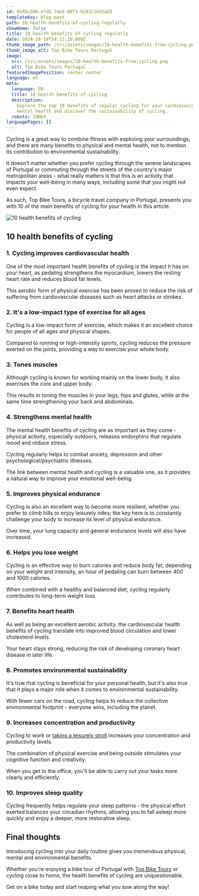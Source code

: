 ```yaml
---
id: 0195c500-e7d5-74e5-88f3-8201c16d2a55
templateKey: blog-post
path: 10-health-benefits-of-cycling-regularly
showHome: false
title: 10 health benefits of cycling regularly
date: 2024-10-18T14:12:20.809Z
thumb_image_path: /src/assets/images/10-health-benefits-from-cycling.png
thumb_image_alt: Top Bike Tours Portugal
image:
  src: /src/assets/images/10-health-benefits-from-cycling.png
  alt: Top Bike Tours Portugal
featuredImagePosition: center center
language: en
meta:
  language: EN
  title: 10 health benefits of cycling
  description:
    Explore the top 10 benefits of regular cycling for your cardiovascular and
    mental health and discover the sustainability of cycling.
  robots: INDEX
languagePages: []
---
```


Cycling is a great way to combine fitness with exploring your surroundings, and
there are many benefits to physical and mental health, not to mention its
contribution to environmental sustainability.

It doesn't matter whether you prefer cycling through the serene landscapes of
Portugal or commuting through the streets of the country's major metropolitan
areas - what really matters is that this is an activity that impacts your
well-being in many ways, including some that you might not even expect.

As such, Top Bike Tours, a bicycle travel company in Portugal, presents you with
10 of the main benefits of cycling for your health in this article.

![10 health benefits of cycling](/src/assets/images/10-health-benefits-from-cycling.png '10 health benefits of cycling')

## 10 health benefits of cycling

### 1. Cycling improves cardiovascular health

One of the most important health benefits of cycling is the impact it has on
your heart, as pedaling strengthens the myocardium, lowers the resting heart
rate and reduces blood fat levels.

This aerobic form of physical exercise has been proven to reduce the risk of
suffering from cardiovascular diseases such as heart attacks or strokes.

### 2. It's a low-impact type of exercise for all ages

Cycling is a low-impact form of exercise, which makes it an excellent choice for
people of all ages and physical shapes.

Compared to running or high-intensity sports, cycling reduces the pressure
exerted on the joints, providing a way to exercise your whole body.

### 3. Tones muscles

Although cycling is known for working mainly on the lower body, it also
exercises the core and upper body.

This results in toning the muscles in your legs, hips and glutes, while at the
same time strengthening your back and abdominals.

### 4. Strengthens mental health

The mental health benefits of cycling are as important as they come - physical
activity, especially outdoors, releases endorphins that regulate mood and reduce
stress.

Cycling regularly helps to combat anxiety, depression and other
psychological/psychiatric illnesses.

The link between mental health and cycling is a valuable one, as it provides a
natural way to improve your emotional well-being.

### 5. Improves physical endurance

Cycling is also an excellent way to become more resilient, whether you prefer to
climb hills or enjoy leisurely rides; the key here is to constantly challenge
your body to increase its level of physical endurance.

Over time, your lung capacity and general endurance levels will also have
increased.

### 6. Helps you lose weight

Cycling is an effective way to burn calories and reduce body fat; depending on
your weight and intensity, an hour of pedaling can burn between 400 and 1000
calories.

When combined with a healthy and balanced diet, cycling regularly contributes to
long-term weight loss.

### 7. Benefits heart health

As well as being an excellent aerobic activity, the cardiovascular health
benefits of cycling translate into improved blood circulation and lower
cholesterol levels.

Your heart stays strong, reducing the risk of developing coronary heart disease
in later life.

### 8. Promotes environmental sustainability

It's true that cycling is beneficial for your personal health, but it's also
true that it plays a major role when it comes to environmental sustainability.

With fewer cars on the road, cycling helps to reduce the collective
environmental footprint - everyone wins, including the planet.

### 9. Increases concentration and productivity

Cycling to work or
[taking a leisurely stroll](https://topbiketoursportugal.com/bike-tours-in-portugal/)
increases your concentration and productivity levels.

The combination of physical exercise and being outside stimulates your cognitive
function and creativity.

When you get to the office, you'll be able to carry out your tasks more clearly
and efficiently.

### 10. Improves sleep quality

Cycling frequently helps regulate your sleep patterns - the physical effort
exerted balances your circadian rhythms, allowing you to fall asleep more
quickly and enjoy a deeper, more restorative sleep.

## Final thoughts

Introducing cycling into your daily routine gives you tremendous physical,
mental and environmental benefits.

Whether you're enjoying a bike tour of Portugal with
[Top Bike Tours](https://topbiketoursportugal.com/) or cycling close to home,
the health benefits of cycling are unquestionable.

Get on a bike today and start reaping what you sow along the way!
